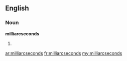 ==English==

===Noun===
'''milliarcseconds'''

# {{plural of|[[milliarcsecond]]}}

[[ar:milliarcseconds]]
[[fr:milliarcseconds]]
[[my:milliarcseconds]]